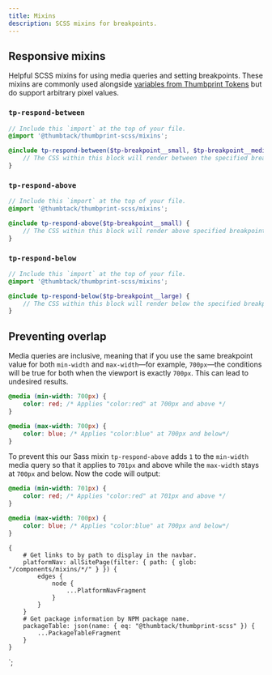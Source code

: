 ```yaml
---
title: Mixins
description: SCSS mixins for breakpoints.
---
```



<ComponentHeader data={props.data} />

## Responsive mixins

Helpful SCSS mixins for using media queries and setting breakpoints. These mixins are commonly used alongside [variables from Thumbprint Tokens](/tokens/) but do support arbitrary pixel values.

### `tp-respond-between`

```scss
// Include this `import` at the top of your file.
@import '@thumbtack/thumbprint-scss/mixins';

@include tp-respond-between($tp-breakpoint__small, $tp-breakpoint__medium) {
    // The CSS within this block will render between the specified breakpoints.
}
```

### `tp-respond-above`

```scss
// Include this `import` at the top of your file.
@import '@thumbtack/thumbprint-scss/mixins';

@include tp-respond-above($tp-breakpoint__small) {
    // The CSS within this block will render above specified breakpoint.
}
```

### `tp-respond-below`

```scss
// Include this `import` at the top of your file.
@import '@thumbtack/thumbprint-scss/mixins';

@include tp-respond-below($tp-breakpoint__large) {
    // The CSS within this block will render below the specified breakpoint.
}
```

## Preventing overlap

Media queries are inclusive, meaning that if you use the same breakpoint value for both `min-width` and `max-width`—for example, `700px`—the conditions will be true for both when the viewport is exactly `700px`. This can lead to undesired results.

```scss
@media (min-width: 700px) {
    color: red; /* Applies "color:red" at 700px and above */
}

@media (max-width: 700px) {
    color: blue; /* Applies "color:blue" at 700px and below*/
}
```

To prevent this our Sass mixin `tp-respond-above` adds `1` to the `min-width` media query so that it applies to `701px` and above while the `max-width` stays at `700px` and below. Now the code will output:

```scss
@media (min-width: 701px) {
    color: red; /* Applies "color:red" at 701px and above */
}

@media (max-width: 700px) {
    color: blue; /* Applies "color:blue" at 700px and below*/
}
```

<ComponentFooter data={props.data} />

    {
        # Get links to by path to display in the navbar.
        platformNav: allSitePage(filter: { path: { glob: "/components/mixins/*/" } }) {
            edges {
                node {
                    ...PlatformNavFragment
                }
            }
        }
        # Get package information by NPM package name.
        packageTable: json(name: { eq: "@thumbtack/thumbprint-scss" }) {
            ...PackageTableFragment
        }
    }
`;

